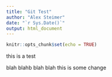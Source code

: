 ```yaml
---
title: "Git Test"
author: "Alex Steimer"
date: "`r Sys.Date()`"
output: html_document
---
```


```r
knitr::opts_chunk$set(echo = TRUE)
```
this is a test



blah blahb blah blah this is some change
